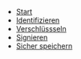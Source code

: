 - [Start](/)
- [Identifizieren](/identify/basic)
- [Verschlüssseln](/basic)
- [Signieren](/signatures/fernsignatur)
- [Sicher speichern](/basic)